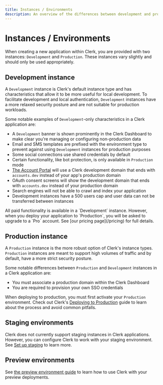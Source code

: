 ```yaml
---
title: Instances / Environments
description: An overview of the differences between development and production instances.
---
```


# Instances / Environments
When creating a new application within Clerk, you are provided with two instances: `Development` and `Production`.  These instances vary slightly and should only be used appropriately.

## Development instance
A `Development` instance is Clerk's default instance type and has characteristics that allow it to be more useful for local development. To facilitate development and local authentication, `Development` instances have a more relaxed security posture and are not suitable for production workloads.

Some notable examples of `Development`-only characteristics in a Clerk application are:
- A `Development` banner is shown prominently in the Clerk Dashboard to make clear you're managing or configuring non-production data
- Email and SMS templates are prefixed with the environment type to prevent against using `Development` instances for production purposes
- Some social connections use shared credentials by default
- Certain functionality, like bot protection, is only available in `Production` mode
- [The Account Portal](/docs/account-portal/overview) will use a Clerk development domain that ends with `accounts.dev` instead of your app's production domain
- OAuth consent screens will show the development domain that ends with `accounts.dev` instead of your production domain
- Search engines will not be able to crawl and index your application
- Development instances have a 500 users cap and user data can not be transferred between instances

<Callout type="info">
  All paid functionality is available in a `Development` instance. However, when you deploy your application to `Production`, you will be asked to upgrade to a `Pro` account. See [our pricing page](/pricing) for full details.
</Callout>

## Production instance
A `Production` instance is the more robust option of Clerk's instance types. `Production` instances are meant to support high volumes of traffic and by default, have a more strict security posture.

Some notable differences between `Production` and `Development` instances in a Clerk application are:
- You must associate a production domain within the Clerk Dashboard
- You are required to provision your own SSO credentials

When deploying to production, you must first activate your `Production` environment. Check out Clerk's [Deploying to Production](/docs/deployments/overview#deploying-to-production) guide to learn about the process and avoid common pitfalls.

## Staging environments

Clerk does not currently support staging instances in Clerk applications. However, you can configure Clerk to work with your staging environment. See [Set up staging](/docs/deployments/set-up-staging) to learn more.

## Preview environments

See [the preview environment guide](/docs/deployments/set-up-preview-environment) to learn how to use Clerk with your preview deployments.
